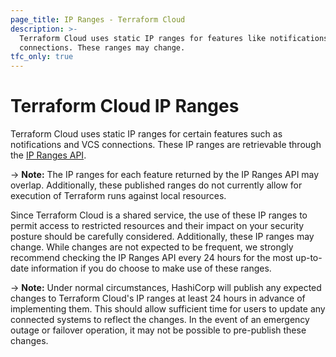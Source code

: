 ```yaml
---
page_title: IP Ranges - Terraform Cloud
description: >-
  Terraform Cloud uses static IP ranges for features like notifications and VCS
  connections. These ranges may change.
tfc_only: true
---
```


# Terraform Cloud IP Ranges

Terraform Cloud uses static IP ranges for certain features such as notifications and VCS connections. These IP ranges are retrievable through the [IP Ranges API](/terraform/cloud-docs/api-docs/ip-ranges).

-> **Note:** The IP ranges for each feature returned by the IP Ranges API may overlap. Additionally, these published ranges do not currently allow for execution of Terraform runs against local resources.

Since Terraform Cloud is a shared service, the use of these IP ranges to permit access to restricted resources and their impact on your security posture should be carefully considered. Additionally, these IP ranges may change. While changes are not expected to be frequent, we strongly recommend checking the IP Ranges API every 24 hours for the most up-to-date information if you do choose to make use of these ranges.

-> **Note:** Under normal circumstances, HashiCorp will publish any expected changes to Terraform Cloud's IP ranges at least 24 hours in advance of implementing them. This should allow sufficient time for users to update any connected systems to reflect the changes. In the event of an emergency outage or failover operation, it may not be possible to pre-publish these changes.
